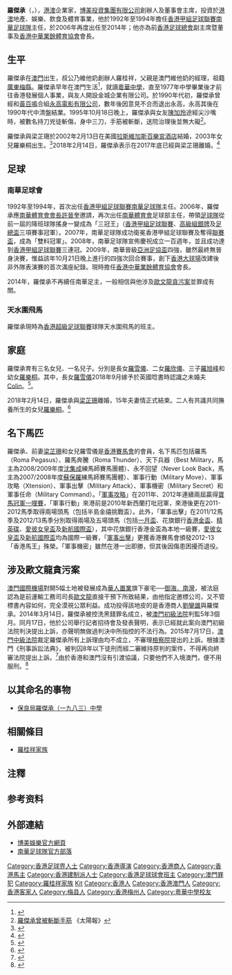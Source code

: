 {{Infobox Person
| name          = 羅傑承 <br> Steven Lo 
| image         = Lo Kit Sing Steven.JPG
| image_size    = 
| birth_date    = {{birth date and age|1959|6|8}}
| birth_place   = {{MAC-1951}}<ref name=羅傑承撤資娛樂搞酒店>{{Cite journal |title=羅傑承撤資娛樂搞酒店 |url=https://hk.lifestyle.appledaily.com/nextplus/magazine/article/20140320/2_17215265/%E7%BE%85%E5%82%91%E6%89%BF%E6%92%A4%E8%B3%87%E5%A8%9B%E6%A8%82%E6%90%9E%E9%85%92%E5%BA%97 |journal=壹周刊 |date=2014-03-20 |access-date=2018-08-15 |archive-date=2019-06-09 |archive-url=https://web.archive.org/web/20190609182723/https://hk.lifestyle.appledaily.com/nextplus/magazine/article/20140320/2_17215265/%E7%BE%85%E5%82%91%E6%89%BF%E6%92%A4%E8%B3%87%E5%A8%9B%E6%A8%82%E6%90%9E%E9%85%92%E5%BA%97 |dead-url=no }}</ref>
| nationality   = {{CNHK}}<br>{{CNMO}}
| education     = 中學
| alma_mater    = [[粵華中學|粵華中學]]
| occupation    = [[博美娛樂集團有限公司|博美娛樂集團有限公司]]董事會主席
| known_for     = [[南華足球隊|南華]]
| employer      = 
| height        = {{height|m=1.75}}
| weight        = 
| title         = 
| parents       = 
| spouse = {{marriage|[[梁芷珊|梁芷珊]]|Feb 13, 2002|2017|reason=divorced}}
| children = 羅雪儀、羅欣儀、羅旭峰、羅樂桐
}}

'''羅傑承'''（{{lang-en|Steven Lo Kit Sing}}，{{bd|1959年|6月8日|catIdx=C}}），[[香港|港]][[澳門|澳]]企業家，[[博美娛樂|博美投資集團有限公司]]創辦人及董事會主席，投資於[[港澳地區|港澳]]地產、娛樂、飲食及體育事業，他於1992年至1994年擔任[[香港甲組足球聯賽|香港甲組足球聯賽]][[南華足球隊|南華足球隊]]主任，於2006年再度出任至2014年；他亦為前[[香港足球總會|香港足球總會]]副主席暨董事及[[香港中華業餘體育協會|香港中華業餘體育協會]]會長。

==生平==
羅傑承在[[澳門|澳門]]出生，叔公乃維他奶創辦人羅桂祥，父親是澳門維他奶的經理，祖籍[[廣東|廣東]][[梅縣|梅縣]]。羅傑承早年在澳門生活<ref>{{cite book |author1=鍾鎮濤、何寶榮、黃庭桄 |title=麥當勞道 |year=2007 |publisher=博美出版社 |page=（沒有頁碼） |quote=小時候跟隨被派調到澳門工作的父親在澳門生活，我每逢星期六，都坐最早的一班船到香港，為的就是打Band。}}</ref>{{noteTag|關於羅傑承早年生活的資料，即《麥當勞道》一書的內容來自他為鍾鎮濤寫的序言。}}，就讀[[粵華中學|粵華中學]]，直至1977年中學畢業後才前往香港發展個人事業，與友人開設金城企業有限公司。於1990年代初，羅傑承曾經和[[黃百鳴|黃百鳴]]合組[[永高電影有限公司|永高電影有限公司]]，數年後因意見不合而退出永高，永高其後在1990年代中清盤結業。1995年10月18日晚上，羅傑承與女友[[陳加玲|陳加玲]]途經尖沙嘴時，被數名持刀兇徒斬傷，身中三刀，手筋被斬斷，送院治理後並無大礙<ref>[http://the-sun.on.cc/cnt/news/20140315/00407_033.html 羅傑承曾被斬斷手筋] {{Wayback|url=http://the-sun.on.cc/cnt/news/20140315/00407_033.html |date=20200913080028 }}《太陽報》</ref>。

羅傑承與梁芷珊於2002年2月13日在美國[[拉斯維加斯|拉斯維加斯]][[百樂宮酒店|百樂宮酒店]]結婚，2003年女兒羅樂桐出生。<ref>{{cite news|url=http://orientaldaily.on.cc/cnt/entertainment/20180215/00282_001.html|date=2018年2月15日|title=羅傑承梁芷珊驚爆離婚！|newspaper=[[東方日報_(香港)|東方日報 (香港)]]|accessdate=2018年3月5日|archive-date=2019年1月21日|archive-url=https://web.archive.org/web/20190121222014/http://orientaldaily.on.cc/cnt/entertainment/20180215/00282_001.html|dead-url=no}}</ref>2018年2月14日，羅傑承表示在2017年底已經與梁芷珊離婚。<ref>{{cite news|url=https://bka.mpweekly.com/focus/local/%E5%B0%81%E9%9D%A2%E6%95%85%E4%BA%8B/20180214-102139|title=【梁芷珊新男友】來自廚藝世家 大隻靚仔廚縱橫香港飲食界|date=2018-02-14|website=''[[明報周刊|明報周刊]]''|accessdate=2018-03-05|archive-date=2018-11-19|archive-url=https://web.archive.org/web/20181119174632/https://bka.mpweekly.com/focus/local/%E5%B0%81%E9%9D%A2%E6%95%85%E4%BA%8B/20180214-102139|dead-url=no}}</ref>

==足球==
===南華足球會===
1992年至1994年，首次出任[[香港甲組足球聯賽|香港甲組足球聯賽]][[南華足球隊|南華足球隊]]主任。2006年，羅傑承應[[南華體育會|南華體育會]][[會長|會長]][[許晉奎|許晉奎]]邀請，再次出任[[南華體育會|南華體育會]]足球部主任，帶領[[足球隊|足球隊]]從前一屆的降班球隊搖身一變成為「三冠王」（[[香港甲組足球聯賽|香港甲組足球聯賽]]、[[香港足球高級銀牌賽|高級組銀牌]]及[[香港足總盃|足總盃]]三項賽事冠軍）。2007年，南華足球隊成功衛冕香港甲組足球聯賽及奪得[[香港聯賽盃|聯賽盃]]，成為「雙料冠軍」。2008年，南華足球隊宣佈慶祝成立一百週年，並且成功達到[[香港甲組足球聯賽|香港甲組足球聯賽]]三連冠。2009年，南華晉級[[亞洲足協盃|亞洲足協盃]]四強，雖然最終無晉身決賽，惟益該年10月21日晚上進行的四強次回合賽事，創下[[香港大球場|香港大球場]]改建後非外隊表演賽的首次滿座紀錄。現時擔任[[香港中華業餘體育協會|香港中華業餘體育協會]]會長。

2014年，羅傑承不再續任南華足主，一般相信與他涉及[[歐文龍貪污案|歐文龍貪污案]]並罪成有關。

===天水圍飛馬===
羅傑承現時為[[香港超級足球聯賽|香港超級足球聯賽]]球隊天水圍飛馬的班主。

==家庭==
羅傑承育有三名女兒、一名兒子。分別是長女[[羅雪儀|羅雪儀]]、二女[[羅欣儀|羅欣儀]]、三子[[羅旭峰|羅旭峰]]和幼女[[羅樂桐|羅樂桐]]。其中，長女[[羅雪儀|羅雪儀]]2018年9月嫁予於英國唸書時認識之未婚夫[[Colin|Colin]]。<ref>{{cite news|title=笑騎騎外父 羅傑承9月嫁女 伴郎伴娘細佬妹包晒嚟做|url=https://hk.entertainment.appledaily.com/enews/realtime/article/20180815/58561975|newspaper=[[蘋果日報_(香港)|蘋果日報]] 娛樂|date=2018-08-15|accessdate=2018-08-15|archive-date=2019-06-10|archive-url=https://web.archive.org/web/20190610095052/https://hk.entertainment.appledaily.com/enews/realtime/article/20180815/58561975|dead-url=no}}</ref>。

2018年2月14日，羅傑承與[[梁芷珊|梁芷珊]]離婚，15年夫妻情正式結束。二人有共識共同撫養所生的女兒[[羅樂桐|羅樂桐]]。<ref>{{cite news|url=https://orientaldaily.on.cc/cnt/entertainment/20180215/00282_001.html|date=2018年2月15日|title=羅傑承梁芷珊驚爆離婚！|newspaper=''[[東方日報_(香港)|東方日報]]''|accessdate=2019年3月14日|archive-date=2019年1月21日|archive-url=https://web.archive.org/web/20190121222014/http://orientaldaily.on.cc/cnt/entertainment/20180215/00282_001.html|dead-url=no}}</ref>

==名下馬匹==
羅傑承、前妻[[梁芷珊|梁芷珊]]和女兒羅雪儀是[[香港賽馬會|香港賽馬會]]的會員，名下馬匹包括羅馬（Roma Pegasus）、羅馬奔騰（Roma Thunder）、天下兵器（Best Military，馬主為2008/2009年度[[沈集成|沈集成]]練馬師賽馬團體）、永不回望（Never Look Back，馬主為2007/2008年度[[蘇保羅|蘇保羅]]練馬師賽馬團體）、軍事行動（Military Move）、軍事攻略（Xtension）、軍事出擊（Military Attack）、軍事機密（Military Secret）和軍事任命（Military Command）。「[[軍事攻略|軍事攻略]]」在2011年、2012年連續兩屆贏得[[寶馬冠軍一哩賽|寶馬冠軍一哩賽]]，「軍事行動」來港前是2010年新西蘭打吡冠軍，來港後更在2011-2012馬季取得兩場頭馬（包括半島金禧挑戰盃）。此外，「軍事出擊」在2011/12馬季及2012/13馬季分別取得兩場及五場頭馬（包括[[一月盃|一月盃]]、花旗銀行[[香港金盃|香港金盃]]、[[精英碟|精英碟]]、[[愛彼女皇盃|愛彼女皇盃]]及[[新航國際盃|新航國際盃]]），其中花旗銀行香港金盃為本地一級賽，[[愛彼女皇盃|愛彼女皇盃]]及[[新航國際盃|新航國際盃]]均為國際一級賽，「[[軍事出擊|軍事出擊]]」更獲香港賽馬會頒發2012-13 「香港馬王」殊榮。「軍事機密」雖然在港一出即勝，但其後因傷患困擾而退役。

==涉及歐文龍貪污案==
{{main|歐文龍貪污案}}

[[澳門國際機場|澳門國際機場]]對開5幅土地被發展成為[[華人置業|華人置業]]旗下豪宅──[[御海．南灣|御海．南灣]]，被法庭認為是前運輸工務司司長[[歐文龍|歐文龍]]直接干預下所致結果，由他指定邀標公司，又不管標書內容如何，完全漠視公眾利益。成功投得該地皮的是香港商人[[劉鑾雄|劉鑾雄]]與羅傑承。2014年3月14日，羅傑承被控洗黑錢罪名成立，被[[澳門初級法院|澳門初級法院]]判監5年3個月。同月17日，他於公司舉行記者招待會及發表聲明，表示已經就此案向澳門初級法院判決提出上訴，亦聲明無做過判決中所指控的不法行為。2015年7月17日，[[澳門中級法院|澳門中級法院]]裁定羅傑承所有上訴理由均不成立，不審理[[澳門特別行政區檢察院|檢察院]]提出的上訴。根據澳門《刑事訴訟法典》，被判囚8年以下徒刑而經二審維持原判的案件，不得再向終審法院提出上訴。<ref>{{cite web|title=劉鑾雄羅傑承上訴駁回|url=http://orientaldaily.on.cc/cnt/news/20150718/00176_008.html|publisher=香港東方日報|accessdate=2015-07-18|archive-url=https://web.archive.org/web/20150719162701/http://orientaldaily.on.cc/cnt/news/20150718/00176_008.html|archive-date=2015-07-19|dead-url=yes}}</ref>由於香港和澳門沒有引渡協議，只要他們不入境澳門，便不用服刑。<ref>{{cite web|url=http://hk.on.cc/hk/bkn/cnt/news/20160129/bkn-20160129194707063-0129_00822_001.html|title=港澳移交罪犯達共識　劉鑾雄羅傑承難匿港|date=2016-01-29|work=on.cc|access-date=2016-01-31|archive-date=2016-01-31|archive-url=https://web.archive.org/web/20160131213923/http://hk.on.cc/hk/bkn/cnt/news/20160129/bkn-20160129194707063-0129_00822_001.html|dead-url=no}}</ref>

==以其命名的事物==
*[[保良局羅傑承（一九八三）中學|保良局羅傑承（一九八三）中學]]

==相關條目==
*[[羅桂祥家族|羅桂祥家族]]

==注釋==
{{noteFoot}}

==参考资料==
{{Reflist}}

==外部連結==
* [http://www.bma.com.hk/ 博美娛樂官方網頁] {{Wayback|url=http://www.bma.com.hk/ |date=20201125223603 }}
* [http://hk.myblog.yahoo.com/scaablog 南華足球隊官方部落] {{Wayback|url=http://hk.myblog.yahoo.com/scaablog |date=20111008080621 }}
{{DEFAULTSORT:Law}}

[[Category:香港足球界人士|Category:香港足球界人士]]
[[Category:香港導演|Category:香港導演]]
[[Category:香港商人|Category:香港商人]]
[[Category:香港馬主|Category:香港馬主]]
[[Category:香港建制派人士|Category:香港建制派人士]]
[[Category:香港足球球會班主|Category:香港足球球會班主]]
[[Category:澳門罪犯|Category:澳門罪犯]]
[[Category:羅桂祥家族|Category:羅桂祥家族]]
[[Category:羅姓|Kit]]
[[Category:香港人|Category:香港人]]
[[Category:香港澳門人|Category:香港澳門人]]
[[Category:香港客家人|Category:香港客家人]]
[[Category:梅县人|Category:梅县人]]
[[Category:香港梅州人|Category:香港梅州人]]
[[Category:粵華中學校友|Category:粵華中學校友]]